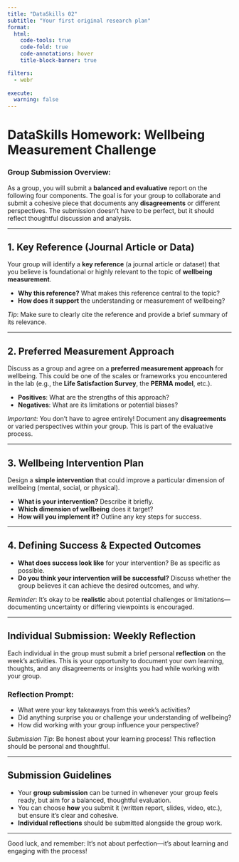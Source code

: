 ```yaml
---
title: "DataSkills 02"
subtitle: "Your first original research plan"
format:
  html: 
    code-tools: true
    code-fold: true
    code-annotations: hover
    title-block-banner: true

filters: 
  - webr
  
execute: 
  warning: false
---
```


# DataSkills Homework: Wellbeing Measurement Challenge

::: callout-tip
### Group Submission Overview:

As a group, you will submit a **balanced and evaluative** report on the
following four components. The goal is for your group to collaborate and
submit a cohesive piece that documents any **disagreements** or
different perspectives. The submission doesn't have to be perfect, but
it should reflect thoughtful discussion and analysis.
:::

------------------------------------------------------------------------

## 1. Key Reference (Journal Article or Data)

Your group will identify a **key reference** (a journal article or
dataset) that you believe is foundational or highly relevant to the
topic of **wellbeing measurement**.

-   **Why this reference?** What makes this reference central to the
    topic?
-   **How does it support** the understanding or measurement of
    wellbeing?

::: callout-important
*Tip*: Make sure to clearly cite the reference and provide a brief
summary of its relevance.
:::

------------------------------------------------------------------------

## 2. Preferred Measurement Approach

Discuss as a group and agree on a **preferred measurement approach** for
wellbeing. This could be one of the scales or frameworks you encountered
in the lab (e.g., the **Life Satisfaction Survey**, the **PERMA model**,
etc.).

-   **Positives**: What are the strengths of this approach?
-   **Negatives**: What are its limitations or potential biases?

::: callout-note
*Important*: You don’t have to agree entirely! Document any
**disagreements** or varied perspectives within your group. This is part
of the evaluative process.
:::

------------------------------------------------------------------------

## 3. Wellbeing Intervention Plan

Design a **simple intervention** that could improve a particular
dimension of wellbeing (mental, social, or physical).

-   **What is your intervention?** Describe it briefly.
-   **Which dimension of wellbeing** does it target?
-   **How will you implement it?** Outline any key steps for success.

------------------------------------------------------------------------

## 4. Defining Success & Expected Outcomes

-   **What does success look like** for your intervention? Be as
    specific as possible.
-   **Do you think your intervention will be successful?** Discuss
    whether the group believes it can achieve the desired outcomes, and
    why.

::: callout-warning
*Reminder*: It’s okay to be **realistic** about potential challenges or
limitations—documenting uncertainty or differing viewpoints is
encouraged.
:::

------------------------------------------------------------------------

## Individual Submission: Weekly Reflection

Each individual in the group must submit a brief personal **reflection**
on the week's activities. This is your opportunity to document your own
learning, thoughts, and any disagreements or insights you had while
working with your group.

### Reflection Prompt:

-   What were your key takeaways from this week's activities?
-   Did anything surprise you or challenge your understanding of
    wellbeing?
-   How did working with your group influence your perspective?

::: callout-tip
*Submission Tip*: Be honest about your learning process! This reflection
should be personal and thoughtful.
:::

------------------------------------------------------------------------

## Submission Guidelines

-   Your **group submission** can be turned in whenever your group feels
    ready, but aim for a balanced, thoughtful evaluation.
-   You can choose **how** you submit it (written report, slides, video,
    etc.), but ensure it's clear and cohesive.
-   **Individual reflections** should be submitted alongside the group
    work.

------------------------------------------------------------------------

Good luck, and remember: It’s not about perfection—it’s about learning
and engaging with the process!
